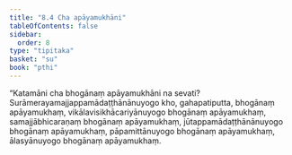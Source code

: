 ```yaml
---
title: "8.4 Cha apāyamukhāni"
tableOfContents: false
sidebar:
  order: 8
type: "tipitaka"
basket: "su"
book: "pthi"
---
```



<DynamicBreadcrumb />

<Division number="247" book="pthi">

<Paragraph number="585" book="pthi">
“Katamāni cha bhogānaṃ apāyamukhāni na sevati? Surāmerayamajjappamādaṭṭhānānuyogo kho, gahapatiputta, bhogānaṃ apāyamukhaṃ, vikālavisikhācariyānuyogo bhogānaṃ apāyamukhaṃ, samajjābhicaraṇaṃ bhogānaṃ apāyamukhaṃ, jūtappamādaṭṭhānānuyogo bhogānaṃ apāyamukhaṃ, pāpamittānuyogo bhogānaṃ apāyamukhaṃ, ālasyānuyogo bhogānaṃ apāyamukhaṃ.
</Paragraph>
</Division>